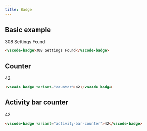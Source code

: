 ```yaml
---
title: Badge
---
```



<Imports />
<PageSwitcher />

## Basic example

<Demo>
  <vscode-badge>308 Settings Found</vscode-badge>
</Demo>

```html title="HTML"
<vscode-badge>308 Settings Found</vscode-badge>
```

## Counter

<Demo>
  <vscode-badge variant="counter">42</vscode-badge>
</Demo>

```html title="HTML" 'variant="counter"'
<vscode-badge variant="counter">42</vscode-badge>
```

## Activity bar counter

<Demo>
  <vscode-badge variant="activity-bar-counter">42</vscode-badge>
</Demo>

```html title="HTML" 'variant="activity-bar-counter"'
<vscode-badge variant="activity-bar-counter">42</vscode-badge>
```

